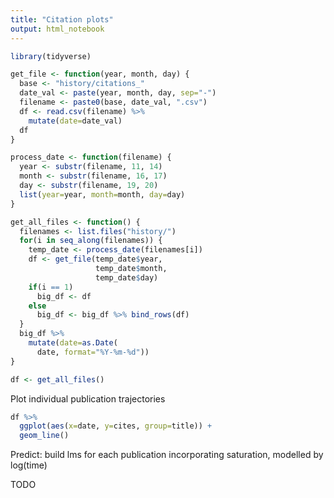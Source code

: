 ```yaml
---
title: "Citation plots"
output: html_notebook
---
```


```r
library(tidyverse)
```

```r
get_file <- function(year, month, day) {
  base <- "history/citations_"
  date_val <- paste(year, month, day, sep="-")
  filename <- paste0(base, date_val, ".csv")
  df <- read.csv(filename) %>% 
    mutate(date=date_val)
  df
}

process_date <- function(filename) {
  year <- substr(filename, 11, 14)
  month <- substr(filename, 16, 17)
  day <- substr(filename, 19, 20)
  list(year=year, month=month, day=day)
}

get_all_files <- function() {
  filenames <- list.files("history/")
  for(i in seq_along(filenames)) {
    temp_date <- process_date(filenames[i])
    df <- get_file(temp_date$year,
                   temp_date$month,
                   temp_date$day)
    if(i == 1)
      big_df <- df
    else
      big_df <- big_df %>% bind_rows(df)
  }
  big_df %>% 
    mutate(date=as.Date(
      date, format="%Y-%m-%d"))
}

df <- get_all_files()
```

Plot individual publication trajectories
```r
df %>% 
  ggplot(aes(x=date, y=cites, group=title)) +
  geom_line()
```
Predict: build lms for each publication incorporating saturation, modelled by log(time)

TODO
```r

```


